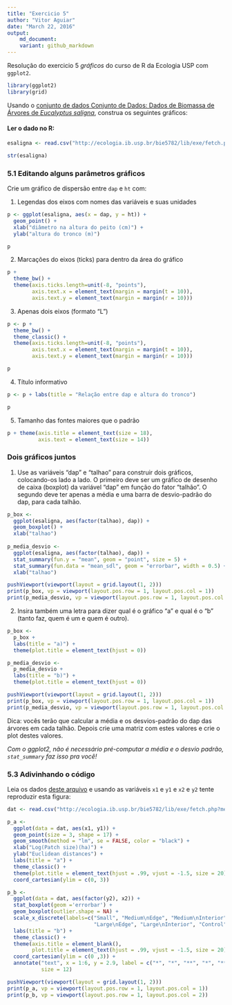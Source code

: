 ```yaml
---
title: "Exercicio 5"
author: "Vitor Aguiar"
date: "March 22, 2016"
output: 
    md_document:
    variant: github_markdown
---
```


Resolução do exercicio 5 _gráficos_ do curso de R da Ecologia USP com `ggplot2`.

```r
library(ggplot2)
library(grid)
```

Usando o [conjunto de dados Conjunto de Dados: Dados de Biomassa de Árvores de _Eucalyptus saligna_](http://ecologia.ib.usp.br/bie5782/doku.php?id=dados:dados-esaligna), construa os seguintes gráficos: 

#### Ler o dado no R:
```r
esaligna <- read.csv("http://ecologia.ib.usp.br/bie5782/lib/exe/fetch.php?media=dados:esaligna.csv")

str(esaligna)
```

### 5.1 Editando alguns parâmetros gráficos

Crie um gráfico de dispersão entre `dap` e `ht` com:

1. Legendas dos eixos com nomes das variáveis e suas unidades

  ```r
  p <- ggplot(esaligna, aes(x = dap, y = ht)) + 
    geom_point() +
    xlab("diâmetro na altura do peito (cm)") +
    ylab("altura do tronco (m)")
  
  p
  ```

2. Marcações do eixos (ticks) para dentro da área do gráfico

  ```r
  p + 
    theme_bw() + 
    theme(axis.ticks.length=unit(-8, "points"), 
          axis.text.x = element_text(margin = margin(t = 10)),
          axis.text.y = element_text(margin = margin(r = 10)))
  
  ```

3. Apenas dois eixos (formato “L”)

  ```r
  p <- p + 
    theme_bw() + 
    theme_classic() +
    theme(axis.ticks.length=unit(-8, "points"), 
          axis.text.x = element_text(margin = margin(t = 10)),
          axis.text.y = element_text(margin = margin(r = 10)))
  
  p
  ```

4. Título informativo

  ```r
  p <- p + labs(title = "Relação entre dap e altura do tronco")
  
  p
  ```

5. Tamanho das fontes maiores que o padrão

  ```r
  p + theme(axis.title = element_text(size = 18),
            axis.text = element_text(size = 14))
  ```

### Dois gráficos juntos

1. Use as variáveis “dap” e “talhao” para construir dois gráficos, colocando-os lado a lado. O primeiro deve ser um gráfico de desenho de caixa (boxplot) da variável “dap” em função do fator “talhão”. O segundo deve ter apenas a média e uma barra de desvio-padrão do dap, para cada talhão. 
   
  ```r
  p_box <- 
    ggplot(esaligna, aes(factor(talhao), dap)) +
    geom_boxplot() +
    xlab("talhao")
    
  p_media_desvio <-
    ggplot(esaligna, aes(factor(talhao), dap)) + 
    stat_summary(fun.y = "mean", geom = "point", size = 5) +
    stat_summary(fun.data = "mean_sdl", geom = "errorbar", width = 0.5) +
    xlab("talhao")
  
  pushViewport(viewport(layout = grid.layout(1, 2)))
  print(p_box, vp = viewport(layout.pos.row = 1, layout.pos.col = 1))
  print(p_media_desvio, vp = viewport(layout.pos.row = 1, layout.pos.col = 2))
  ``` 

2. Insira também uma letra para dizer qual é o gráfico “a” e qual é o “b” (tanto faz, quem é um e quem é outro).

  ```r
  p_box <-
    p_box + 
    labs(title = "a)") + 
    theme(plot.title = element_text(hjust = 0))
  
  p_media_desvio <-
    p_media_desvio + 
    labs(title = "b)") + 
    theme(plot.title = element_text(hjust = 0))
  
  pushViewport(viewport(layout = grid.layout(1, 2)))
  print(p_box, vp = viewport(layout.pos.row = 1, layout.pos.col = 1))
  print(p_media_desvio, vp = viewport(layout.pos.row = 1, layout.pos.col = 2))
  ```

Dica: vocês terão que calcular a média e os desvios-padrão do dap das árvores em cada talhão. Depois crie uma matriz com estes valores e crie o plot destes valores.
	
*Com o ggplot2, não é necessário pré-computar a média e o desvio padrão, `stat_summary` faz isso pra você!*

### 5.3 Adivinhando o código

Leia os dados [deste arquivo](http://ecologia.ib.usp.br/bie5782/lib/exe/fetch.php?media=bie5782:01_curso2009:material:exercicio3.csv) e usando as variáveis `x1` e `y1` e `x2` e `y2` tente reproduzir esta figura: 


```r
dat <- read.csv("http://ecologia.ib.usp.br/bie5782/lib/exe/fetch.php?media=bie5782:01_curso2009:material:exercicio3.csv")

p_a <- 
  ggplot(data = dat, aes(x1, y1)) + 
  geom_point(size = 3, shape = 17) + 
  geom_smooth(method = "lm", se = FALSE, color = "black") +
  xlab("Log(Patch size)(ha)") +
  ylab("Euclidean distances") + 
  labs(title = "a") + 
  theme_classic() +
  theme(plot.title = element_text(hjust = .99, vjust = -1.5, size = 20)) +
  coord_cartesian(ylim = c(0, 3))

p_b <- 
  ggplot(data = dat, aes(factor(y2), x2)) + 
  stat_boxplot(geom ='errorbar') + 
  geom_boxplot(outlier.shape = NA) +
  scale_x_discrete(labels=c("Small", "Medium\nEdge", "Medium\nInterior",
                            "Large\nEdge", "Large\nInterior", "Control")) +
  labs(title = "b") +
  theme_classic() +
  theme(axis.title = element_blank(), 
        plot.title = element_text(hjust = .99, vjust = -1.5, size = 20)) +
  coord_cartesian(ylim = c(0 ,3)) +
  annotate("text", x = 1:6, y = 2.9, label = c("*", "*", "**", "*", "***", ""), 
           size = 12) 

pushViewport(viewport(layout = grid.layout(1, 2)))
print(p_a, vp = viewport(layout.pos.row = 1, layout.pos.col = 1))
print(p_b, vp = viewport(layout.pos.row = 1, layout.pos.col = 2))
```
